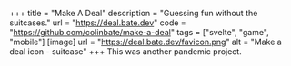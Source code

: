 +++
title = "Make A Deal"
description = "Guessing fun without the suitcases."
url = "https://deal.bate.dev"
code = "https://github.com/colinbate/make-a-deal"
tags = ["svelte", "game", "mobile"]
[image]
url = "https://deal.bate.dev/favicon.png"
alt = "Make a deal icon - suitcase"
+++
This was another pandemic project.